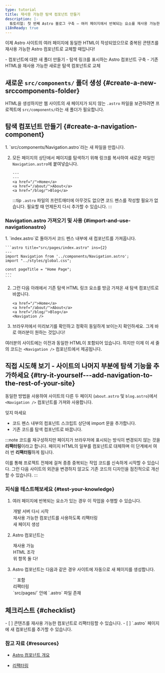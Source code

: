 ```yaml
---
type: tutorial
title: 재사용 가능한 탐색 컴포넌트 만들기
description: |-
  튜토리얼: 첫 번째 Astro 블로그 구축 — 여러 페이지에서 반복되는 요소를 재사용 가능한 컴포넌트로 교체
i18nReady: true
---
```



이제 Astro 사이트의 여러 페이지에 동일한 HTML이 작성되었으므로 중복된 콘텐츠를 재사용 가능한 Astro 컴포넌트로 교체할 때입니다!

<PreCheck>
  - 컴포넌트에 대한 새 폴더 만들기
  - 탐색 링크를 표시하는 Astro 컴포넌트 구축
  - 기존 HTML을 재사용 가능한 새로운 탐색 컴포넌트로 교체
</PreCheck>

## 새로운 `src/components/` 폴더 생성 \{#create-a-new-srccomponents-folder\}

HTML을 생성하지만 웹 사이트의 새 페이지가 되지 않는 `.astro` 파일을 보관하려면 프로젝트에 `src/components/`라는 새 폴더가 필요합니다.

## 탐색 컴포넌트 만들기 \{#create-a-navigation-component\}

<Steps>
1. `src/components/Navigation.astro`라는 새 파일을 만듭니다.

2. 모든 페이지의 상단에서 페이지를 탐색하기 위해 링크를 복사하여 새로운 파일인 `Navigation.astro`에 붙여넣습니다.

    ```astro title="src/components/Navigation.astro" "---"
    ---
    ---
    <a href="/">Home</a>
    <a href="/about/">About</a>
    <a href="/blog/">Blog</a>
    ```
    :::tip
    `.astro` 파일의 프런트매터에 아무것도 없으면 코드 펜스를 작성할 필요가 없습니다. 필요할 때 언제든지 다시 추가할 수 있습니다.
    :::
</Steps>

### Navigation.astro 가져오기 및 사용 \{#import-and-use-navigationastro\}

<Steps>
1. `index.astro`로 돌아가서 코드 펜스 내부에 새 컴포넌트를 가져옵니다.

    ```astro title="src/pages/index.astro" ins={2}
    ---
    import Navigation from '../components/Navigation.astro';
    import "../styles/global.css";
    
    const pageTitle = "Home Page";
    ---
    ```

2. 그런 다음 아래에서 기존 탐색 HTML 링크 요소를 방금 가져온 새 탐색 컴포넌트로 바꿉니다.

    ```astro title="src/pages/index.astro" del={1-3} ins={4}
    <a href="/">Home</a>
    <a href="/about/">About</a>
    <a href="/blog/">Blog</a>
    <Navigation />
    ```

3. 브라우저에서 미리보기를 확인하고 정확히 동일하게 보이는지 확인하세요. 그게 바로 여러분이 원하는 것입니다!
</Steps>

여러분의 사이트에는 이전과 동일한 HTML이 포함되어 있습니다. 하지만 이제 이 세 줄의 코드는 `<Navigation />` 컴포넌트에서 제공됩니다.

<Box icon="puzzle-piece">

## 직접 시도해 보기 - 사이트의 나머지 부분에 탐색 기능을 추가하세요 \{#try-it-yourself---add-navigation-to-the-rest-of-your-site\}

동일한 방법을 사용하여 사이트의 다른 두 페이지 (`about.astro` 및 `blog.astro`)에서 `<Navigation />` 컴포넌트를 가져와 사용합니다.

잊지 마세요
- 코드 펜스 내부의 컴포넌트 스크립트 상단에 import 문을 추가합니다.
- 기존 코드를 탐색 컴포넌트로 바꿉니다.

</Box>

:::note
코드를 재구성하지만 페이지가 브라우저에 표시되는 방식이 변경되지 않는 것을 **리팩터링**이라고 합니다. 페이지 HTML의 일부를 컴포넌트로 대체하며 이 단계에서 여러 번 **리팩터링**하게 됩니다.

이를 통해 프로젝트 전체에 걸쳐 종종 중복되는 작업 코드를 신속하게 시작할 수 있습니다. 그런 다음 사이트의 외관을 변경하지 않고도 기존 코드의 디자인을 점진적으로 개선할 수 있습니다.
:::

<Box icon="question-mark">

### 지식을 테스트해보세요 \{#test-your-knowledge\}

1. 여러 페이지에 반복되는 요소가 있는 경우 이 작업을 수행할 수 있습니다.

    <MultipleChoice>
      <Option>
        개발 서버 다시 시작
      </Option>
      <Option isCorrect>
       재사용 가능한 컴포넌트를 사용하도록 리팩터링
      </Option>
      <Option>
       새 페이지 생성
      </Option>
    </MultipleChoice>

2. Astro 컴포넌트는

    <MultipleChoice>
      <Option>
        재사용 가능
      </Option>
      <Option>
        HTML 조각
      </Option>
      <Option isCorrect>
        위 항목 둘 다!
      </Option>
    </MultipleChoice>

3. Astro 컴포넌트는 다음과 같은 경우 사이트에 자동으로 새 페이지를 생성합니다.

    <MultipleChoice>
      <Option>
        `<html></html>` 포함
      </Option>
      <Option>
        리팩터링
      </Option>
      <Option isCorrect>
        `src/pages/` 안에 `.astro` 파일 존재
      </Option>
    </MultipleChoice>
</Box>

<Box icon="check-list">

## 체크리스트 \{#checklist\}

<Checklist>
- [ ] 콘텐츠를 재사용 가능한 컴포넌트로 리팩터링할 수 있습니다.
- [ ] `.astro` 페이지에 새 컴포넌트를 추가할 수 있습니다.
</Checklist>

</Box>

### 참고 자료  \{#resources\}

- [Astro 컴포넌트 개요](/ko/basics/astro-components/)

- [리팩터링](https://refactoring.com/) <Badge class="neutral-badge" text="외부 링크" />

